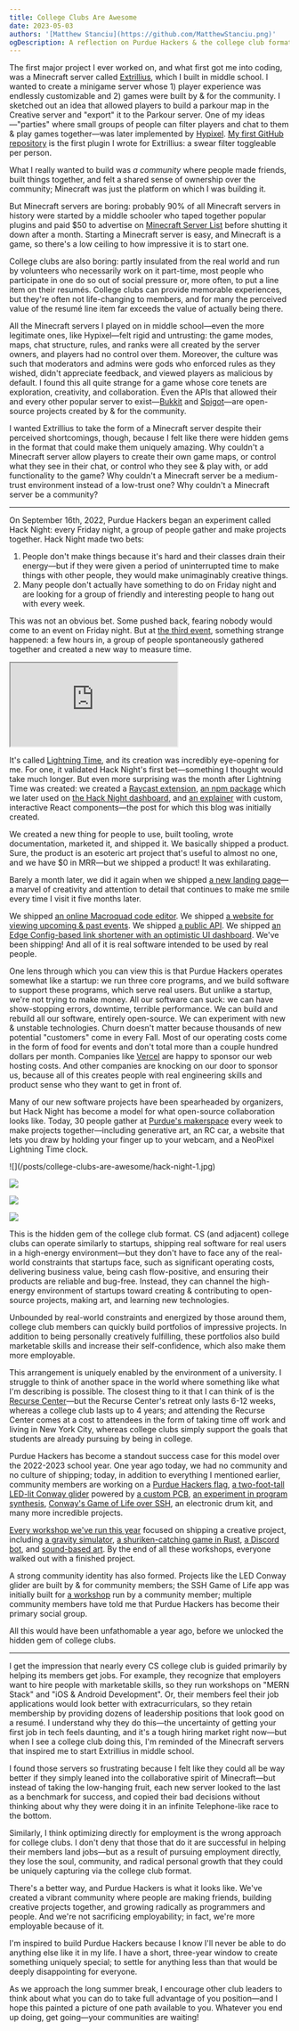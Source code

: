 ```yaml
---
title: College Clubs Are Awesome
date: 2023-05-03
authors: '[Matthew Stanciu](https://github.com/MatthewStanciu.png)'
ogDescription: A reflection on Purdue Hackers & the college club format
---
```


The first major project I ever worked on, and what first got me into coding, was a Minecraft server called [Extrillius](https://extrillius.wordpress.com), which I built in middle school. I wanted to create a minigame server whose 1) player experience was endlessly customizable and 2) games were built by & for the community. I sketched out an idea that allowed players to build a parkour map in the Creative server and "export" it to the Parkour server. One of my ideas—"parties" where small groups of people can filter players and chat to them & play games together—was later implemented by [Hypixel](https://hypixel.net/#:~:text=16%20minutes%20ago-,About%20Us,-Starting%20out%20as). [My first GitHub repository](https://github.com/MatthewStanciu/SwearToggle) is the first plugin I wrote for Extrillius: a swear filter toggleable per person.

What I really wanted to build was _a community_ where people made friends, built things together, and felt a shared sense of ownership over the community; Minecraft was just the platform on which I was building it.

But Minecraft servers are boring: probably 90% of all Minecraft servers in history were started by a middle schooler who taped together popular plugins and paid $50 to advertise on [Minecraft Server List](https://minecraft-server-list.com/) before shutting it down after a month. Starting a Minecraft server is easy, and Minecraft is a game, so there's a low ceiling to how impressive it is to start one.

College clubs are also boring: partly insulated from the real world and run by volunteers who necessarily work on it part-time, most people who participate in one do so out of social pressure or, more often, to put a line item on their resumés. College clubs can provide memorable experiences, but they're often not life-changing to members, and for many the perceived value of the resumé line item far exceeds the value of actually being there.

All the Minecraft servers I played on in middle school—even the more legitimate ones, like Hypixel—felt rigid and untrusting: the game modes, maps, chat structure, rules, and ranks were all created by the server owners, and players had no control over them. Moreover, the culture was such that moderators and admins were gods who enforced rules as they wished, didn't appreciate feedback, and viewed players as malicious by default. I found this all quite strange for a game whose core tenets are exploration, creativity, and collaboration. Even the APIs that allowed their and every other popular server to exist—[Bukkit](https://dev.bukkit.org/) and [Spigot](https://www.spigotmc.org/)—are open-source projects created by & for the community.

I wanted Extrillius to take the form of a Minecraft server despite their perceived shortcomings, though, because I felt like there were hidden gems in the format that could make them uniquely amazing. Why couldn't a Minecraft server allow players to create their own game maps, or control what they see in their chat, or control who they see & play with, or add functionality to the game? Why couldn't a Minecraft server be a medium-trust environment instead of a low-trust one? Why couldn't a Minecraft server be a community?

---

On September 16th, 2022, Purdue Hackers began an experiment called Hack Night: every Friday night, a group of people gather and make projects together. Hack Night made two bets:

1. People don't make things because it's hard and their classes drain their energy—but if they were given a period of uninterrupted time to make things with other people, they would make unimaginably creative things.
2. Many people don't actually have something to do on Friday night and are looking for a group of friendly and interesting people to hang out with every week.

This was not an obvious bet. Some pushed back, fearing nobody would come to an event on Friday night. But at [the third event](https://events.purduehackers.com/hack-night-03), something strange happened: a few hours in, a group of people spontaneously gathered together and created a new way to measure time.

<div className="w-full sm:w-1/2 sm:mx-auto">
  <iframe
    src="https://lightning-time.vercel.app"
    className="w-full aspect-video rounded-lg"
  ></iframe>
</div>

It's called [Lightning Time](https://blog.purduehackers.com/posts/lightning-time), and its creation was incredibly eye-opening for me. For one, it validated Hack Night's first bet—something I thought would take much longer. But even more surprising was the month after Lightning Time was created: we created a [Raycast extension](https://www.raycast.com/MatthewStanciu/lightning-time), [an npm package](https://github.com/purduehackers/time) which we later used on [the Hack Night dashboard](https://github.com/purduehackers/night), and [an explainer](https://blog.purduehackers.com/posts/lightning-time) with custom, interactive React components—the post for which this blog was initially created.

We created a new thing for people to use, built tooling, wrote documentation, marketed it, and shipped it. We basically shipped a product. Sure, the product is an esoteric art project that's useful to almost no one, and we have $0 in MRR—but we shipped a product! It was exhilarating.

Barely a month later, we did it again when we shipped [a new landing page](https://blog.purduehackers.com/posts/2022-homepage)—a marvel of creativity and attention to detail that continues to make me smile every time I visit it five months later.

We shipped [an online Macroquad code editor](https://github.com/purduehackers/rust-mq-playground). We shipped [a website for viewing upcoming & past events](https://github.com/purduehackers/events). We shipped [a public API](https://github.com/purduehackers/api). We shipped [an Edge Config-based link shortener with an optimistic UI dashboard](https://github.com/purduehackers/puhack.horse). We've been shipping! And all of it is real software intended to be used by real people.

One lens through which you can view this is that Purdue Hackers operates somewhat like a startup: we run three core programs, and we build software to support these programs, which serve real users. But unlike a startup, we're not trying to make money. All our software can suck: we can have show-stopping errors, downtime, terrible performance. We can build and rebuild all our software, entirely open-source. We can experiment with new & unstable technologies. Churn doesn't matter because thousands of new potential "customers" come in every Fall. Most of our operating costs come in the form of food for events and don't total more than a couple hundred dollars per month. Companies like [Vercel](https://vercel.com/?utm_source=purdue-hackers&utm_campaign=oss) are happy to sponsor our web hosting costs. And other companies are knocking on our door to sponsor us, because all of this creates people with real engineering skills and product sense who they want to get in front of.

Many of our new software projects have been spearheaded by organizers, but Hack Night has become a model for what open-source collaboration looks like. Today, 30 people gather at [Purdue's makerspace](https://www.purdue.edu/bidc/) every week to make projects together—including generative art, an RC car, a website that lets you draw by holding your finger up to your webcam, and a NeoPixel Lightning Time clock.

<div className="grid grid-cols-2 gap-2">
  ![](/posts/college-clubs-are-awesome/hack-night-1.jpg)

![](/posts/college-clubs-are-awesome/hack-night-2.jpg)

![](/posts/college-clubs-are-awesome/hack-night-3.jpeg)

![](/posts/college-clubs-are-awesome/hack-night-4.jpeg)

</div>

This is the hidden gem of the college club format. CS (and adjacent) college clubs can operate similarly to startups, shipping real software for real users in a high-energy environment—but they don't have to face any of the real-world constraints that startups face, such as significant operating costs, delivering business value, being cash flow-positive, and ensuring their products are reliable and bug-free. Instead, they can channel the high-energy environment of startups toward creating & contributing to open-source projects, making art, and learning new technologies.

Unbounded by real-world constraints and energized by those around them, college club members can quickly build portfolios of impressive projects. In addition to being personally creatively fulfilling, these portfolios also build marketable skills and increase their self-confidence, which also make them more employable.

This arrangement is uniquely enabled by the environment of a university. I struggle to think of another space in the world where something like what I'm describing is possible. The closest thing to it that I can think of is the [Recurse Center](https://www.recurse.com/)—but the Recurse Center's retreat only lasts 6-12 weeks, whereas a college club lasts up to 4 years; and attending the Recurse Center comes at a cost to attendees in the form of taking time off work and living in New York City, whereas college clubs simply support the goals that students are already pursuing by being in college.

Purdue Hackers has become a standout success case for this model over the 2022-2023 school year. One year ago today, we had no community and no culture of shipping; today, in addition to everything I mentioned earlier, community members are working on a [Purdue Hackers flag](https://media.discordapp.net/attachments/905833672849113113/1103052038193033306/Screenshot_2023-05-02_at_4.14.36_PM.png?width=1474&height=936), [a two-foot-tall LED-lit Conway glider](https://media.discordapp.net/attachments/905833672849113113/1103052037899436092/Screenshot_2023-05-02_at_4.14.05_PM.png?width=1430&height=936) powered by [a custom PCB](https://media.discordapp.net/attachments/905833672849113113/1103052037664559194/Screenshot_2023-05-02_at_4.13.56_PM.png?width=880&height=936), [an experiment in program synthesis](https://mkhan45.github.io/learning_synthesis/), [Conway's Game of Life over SSH](https://media.discordapp.net/attachments/905833672849113113/1103052694693871657/Screenshot_2023-05-02_at_4.17.26_PM.png?width=1322&height=936), an electronic drum kit, and many more incredible projects.

[Every workshop we've run this year](https://events.purduehackers.com) focused on shipping a creative project, including [a gravity simulator](https://events.purduehackers.com/gravity-simulator-workshop), [a shuriken-catching game in Rust](https://events.purduehackers.com/rust-game-workshop), [a Discord bot](https://events.purduehackers.com/discord-bot-workshop), and [sound-based art](https://events.purduehackers.com/sound-galaxy). By the end of all these workshops, everyone walked out with a finished project.

A strong community identity has also formed. Projects like the LED Conway glider are built by & for community members; the SSH Game of Life app was initially built for [a workshop](https://events.purduehackers.com/go-game-of-life-workshop) run by a community member; multiple community members have told me that Purdue Hackers has become their primary social group.

All this would have been unfathomable a year ago, before we unlocked the hidden gem of college clubs.

---

I get the impression that nearly every CS college club is guided primarily by helping its members get jobs. For example, they recognize that employers want to hire people with marketable skills, so they run workshops on "MERN Stack" and "iOS & Android Development". Or, their members feel their job applications would look better with extracurriculars, so they retain membership by providing dozens of leadership positions that look good on a resumé. I understand why they do this—the uncertainty of getting your first job in tech feels daunting, and it's a tough hiring market right now—but when I see a college club doing this, I'm reminded of the Minecraft servers that inspired me to start Extrillius in middle school.

I found those servers so frustrating because I felt like they could all be way better if they simply leaned into the collaborative spirit of Minecraft—but instead of taking the low-hanging fruit, each new server looked to the last as a benchmark for success, and copied their bad decisions without thinking about why they were doing it in an infinite Telephone-like race to the bottom.

Similarly, I think optimizing directly for employment is the wrong approach for college clubs. I don't deny that those that do it are successful in helping their members land jobs—but as a result of pursuing employment directly, they lose the soul, community, and radical personal growth that they could be uniquely capturing via the college club format.

There's a better way, and Purdue Hackers is what it looks like. We've created a vibrant community where people are making friends, building creative projects together, and growing radically as programmers and people. And we're not sacrificing employability; in fact, we're more employable because of it.

I'm inspired to build Purdue Hackers because I know I'll never be able to do anything else like it in my life. I have a short, three-year window to create something uniquely special; to settle for anything less than that would be deeply disappointing for everyone.

As we approach the long summer break, I encourage other club leaders to think about what you can do to take full advantage of you position—and I hope this painted a picture of one path available to you. Whatever you end up doing, get going—your communities are waiting!
